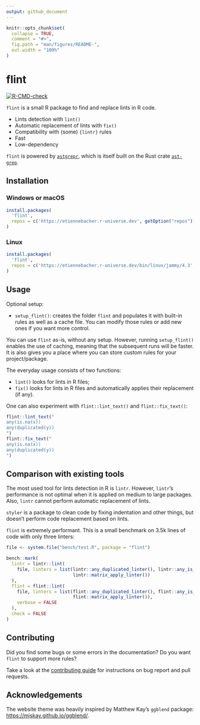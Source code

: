 ```yaml
---
output: github_document
---
```


<!-- README.md is generated from README.Rmd. Please edit that file -->

```r
knitr::opts_chunk$set(
  collapse = TRUE,
  comment = "#>",
  fig.path = "man/figures/README-",
  out.width = "100%"
)
```

# flint

<!-- badges: start -->
[![R-CMD-check](https://github.com/etiennebacher/flint/actions/workflows/R-CMD-check.yaml/badge.svg)](https://github.com/etiennebacher/flint/actions/workflows/R-CMD-check.yaml)
<!-- badges: end -->


`flint` is a small R package to find and replace lints in R code.

* Lints detection with `lint()`
* Automatic replacement of lints with `fix()`
* Compatibility with (some) `{lintr}` rules
* Fast
* Low-dependency

`flint` is powered by [`astgrepr`](https://github.com/etiennebacher/astgrepr/),
which is itself built on the Rust crate [`ast-grep`](https://ast-grep.github.io/).

## Installation

### Windows or macOS

``` r
install.packages(
  'flint', 
  repos = c('https://etiennebacher.r-universe.dev', getOption("repos"))
)
```

### Linux

``` r
install.packages(
  'flint', 
  repos = c('https://etiennebacher.r-universe.dev/bin/linux/jammy/4.3', getOption("repos"))
)
```

## Usage

Optional setup:

* `setup_flint()`: creates the folder `flint` and populates it with built-in rules
  as well as a cache file. You can modify those rules or add new ones if you
  want more control.
  
You can use `flint` as-is, without any setup. However, running `setup_flint()`
enables the use of caching, meaning that the subsequent runs will be faster. It
is also gives you a place where you can store custom rules for your 
project/package.
  
The everyday usage consists of two functions:

* `lint()` looks for lints in R files;
* `fix()` looks for lints in R files and automatically applies their replacement 
  (if any).
  
One can also experiment with `flint::lint_text()` and `flint::fix_text()`:

```r
flint::lint_text("
any(is.na(x))
any(duplicated(y))
")
flint::fix_text("
any(is.na(x))
any(duplicated(y))
")
```


## Comparison with existing tools

The most used tool for lints detection in R is `lintr`. However, `lintr`'s 
performance is not optimal when it is applied on medium to large packages. Also,
`lintr` cannot perform automatic replacement of lints. 

`styler` is a package to clean code by fixing indentation and other things, but 
doesn't perform code replacement based on lints. 

`flint` is extremely performant. This is a small benchmark on 3.5k lines of 
code with only three linters:

```r
file <- system.file("bench/test.R", package = "flint")

bench::mark(
  lintr = lintr::lint(
    file, linters = list(lintr::any_duplicated_linter(), lintr::any_is_na_linter(),
                         lintr::matrix_apply_linter())
  ),
  flint = flint::lint(
    file, linters = list(flint::any_duplicated_linter(), flint::any_is_na_linter(),
                         flint::matrix_apply_linter()),
    verbose = FALSE
  ),
  check = FALSE
)
```

## Contributing

Did you find some bugs or some errors in the documentation? Do you want
`flint` to support more rules?

Take a look at the [contributing
guide](https://flint.etiennebacher.com/CONTRIBUTING.html) for
instructions on bug report and pull requests.

## Acknowledgements

The website theme was heavily inspired by Matthew Kay’s `ggblend`
package: <https://mjskay.github.io/ggblend/>.
